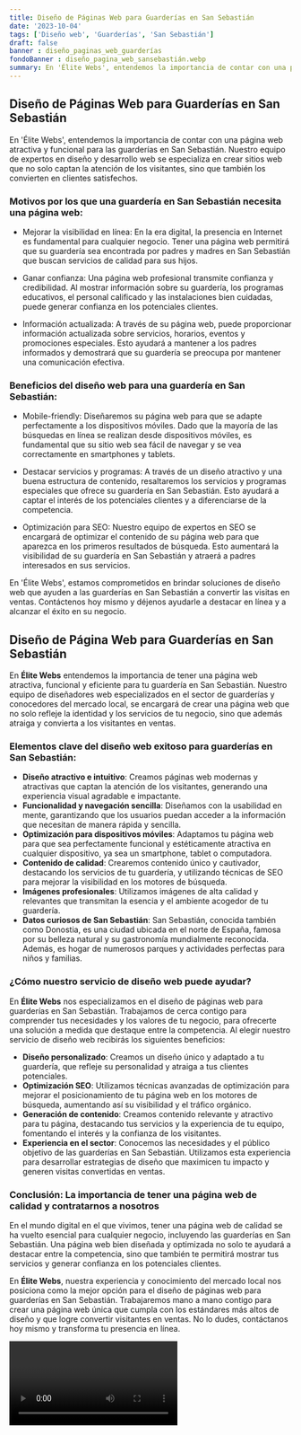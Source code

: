 ```yaml
---
title: Diseño de Páginas Web para Guarderías en San Sebastián
date: '2023-10-04'
tags: ['Diseño web', 'Guarderías', 'San Sebastián']
draft: false
banner : diseño_paginas_web_guarderías
fondoBanner : diseño_pagina_web_sansebastián.webp
summary: En 'Élite Webs', entendemos la importancia de contar con una página web atractiva y funcional para las guarderías en San Sebastián. Nuestro equipo de expertos en diseño y desarrollo web se especializa en crear sitios web que no solo captan la atención de los visitantes, sino que también los convierten en clientes satisfechos.
---
```


## Diseño de Páginas Web para Guarderías en San Sebastián

En 'Élite Webs', entendemos la importancia de contar con una página web atractiva y funcional para las guarderías en San Sebastián. Nuestro equipo de expertos en diseño y desarrollo web se especializa en crear sitios web que no solo captan la atención de los visitantes, sino que también los convierten en clientes satisfechos.

### Motivos por los que una guardería en San Sebastián necesita una página web:

- Mejorar la visibilidad en línea: En la era digital, la presencia en Internet es fundamental para cualquier negocio. Tener una página web permitirá que su guardería sea encontrada por padres y madres en San Sebastián que buscan servicios de calidad para sus hijos.

- Ganar confianza: Una página web profesional transmite confianza y credibilidad. Al mostrar información sobre su guardería, los programas educativos, el personal calificado y las instalaciones bien cuidadas, puede generar confianza en los potenciales clientes.

- Información actualizada: A través de su página web, puede proporcionar información actualizada sobre servicios, horarios, eventos y promociones especiales. Esto ayudará a mantener a los padres informados y demostrará que su guardería se preocupa por mantener una comunicación efectiva.

### Beneficios del diseño web para una guardería en San Sebastián:

- Mobile-friendly: Diseñaremos su página web para que se adapte perfectamente a los dispositivos móviles. Dado que la mayoría de las búsquedas en línea se realizan desde dispositivos móviles, es fundamental que su sitio web sea fácil de navegar y se vea correctamente en smartphones y tablets.

- Destacar servicios y programas: A través de un diseño atractivo y una buena estructura de contenido, resaltaremos los servicios y programas especiales que ofrece su guardería en San Sebastián. Esto ayudará a captar el interés de los potenciales clientes y a diferenciarse de la competencia.

- Optimización para SEO: Nuestro equipo de expertos en SEO se encargará de optimizar el contenido de su página web para que aparezca en los primeros resultados de búsqueda. Esto aumentará la visibilidad de su guardería en San Sebastián y atraerá a padres interesados en sus servicios.

En 'Élite Webs', estamos comprometidos en brindar soluciones de diseño web que ayuden a las guarderías en San Sebastián a convertir las visitas en ventas. Contáctenos hoy mismo y déjenos ayudarle a destacar en línea y a alcanzar el éxito en su negocio.

<GifSeo />

<Cta />

## **Diseño de Página Web para Guarderías en San Sebastián**

En **Élite Webs** entendemos la importancia de tener una página web atractiva, funcional y eficiente para tu guardería en San Sebastián. Nuestro equipo de diseñadores web especializados en el sector de guarderías y conocedores del mercado local, se encargará de crear una página web que no solo refleje la identidad y los servicios de tu negocio, sino que además atraiga y convierta a los visitantes en ventas.

### **Elementos clave del diseño web exitoso para guarderías en San Sebastián:**

- **Diseño atractivo e intuitivo**: Creamos páginas web modernas y atractivas que captan la atención de los visitantes, generando una experiencia visual agradable e impactante.
- **Funcionalidad y navegación sencilla**: Diseñamos con la usabilidad en mente, garantizando que los usuarios puedan acceder a la información que necesitan de manera rápida y sencilla.
- **Optimización para dispositivos móviles**: Adaptamos tu página web para que sea perfectamente funcional y estéticamente atractiva en cualquier dispositivo, ya sea un smartphone, tablet o computadora.
- **Contenido de calidad**: Crearemos contenido único y cautivador, destacando los servicios de tu guardería, y utilizando técnicas de SEO para mejorar la visibilidad en los motores de búsqueda.
- **Imágenes profesionales**: Utilizamos imágenes de alta calidad y relevantes que transmitan la esencia y el ambiente acogedor de tu guardería.
- **Datos curiosos de San Sebastián**: San Sebastián, conocida también como Donostia, es una ciudad ubicada en el norte de España, famosa por su belleza natural y su gastronomía mundialmente reconocida. Además, es hogar de numerosos parques y actividades perfectas para niños y familias.

### **¿Cómo nuestro servicio de diseño web puede ayudar?**

En **Élite Webs** nos especializamos en el diseño de páginas web para guarderías en San Sebastián. Trabajamos de cerca contigo para comprender tus necesidades y los valores de tu negocio, para ofrecerte una solución a medida que destaque entre la competencia. Al elegir nuestro servicio de diseño web recibirás los siguientes beneficios:

- **Diseño personalizado**: Creamos un diseño único y adaptado a tu guardería, que refleje su personalidad y atraiga a tus clientes potenciales.
- **Optimización SEO**: Utilizamos técnicas avanzadas de optimización para mejorar el posicionamiento de tu página web en los motores de búsqueda, aumentando así su visibilidad y el tráfico orgánico.
- **Generación de contenido**: Creamos contenido relevante y atractivo para tu página, destacando tus servicios y la experiencia de tu equipo, fomentando el interés y la confianza de los visitantes.
- **Experiencia en el sector**: Conocemos las necesidades y el público objetivo de las guarderías en San Sebastián. Utilizamos esta experiencia para desarrollar estrategias de diseño que maximicen tu impacto y generen visitas convertidas en ventas.

### **Conclusión: La importancia de tener una página web de calidad y contratarnos a nosotros**

En el mundo digital en el que vivimos, tener una página web de calidad se ha vuelto esencial para cualquier negocio, incluyendo las guarderías en San Sebastián. Una página web bien diseñada y optimizada no solo te ayudará a destacar entre la competencia, sino que también te permitirá mostrar tus servicios y generar confianza en los potenciales clientes.

En **Élite Webs**, nuestra experiencia y conocimiento del mercado local nos posiciona como la mejor opción para el diseño de páginas web para guarderías en San Sebastián. Trabajaremos mano a mano contigo para crear una página web única que cumpla con los estándares más altos de diseño y que logre convertir visitantes en ventas. No lo dudes, contáctanos hoy mismo y transforma tu presencia en línea.

<Video />

<CtaBot job='Guarderías' city='San Sebastián'/>

<Gmaps query='San Sebastián+españa+maps' />
